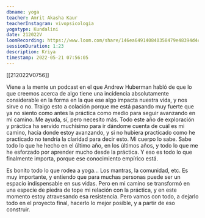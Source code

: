 ```yaml
---
dbname: yoga
teacher: Amrit Akasha Kaur
teacherInstagram: vivopsicologia
yogatype: Kundalini
date: 212022V
loomRecording: https://www.loom.com/share/146ea649140840358479e48394d4c687
sessionDuration: 1:23
description: Kriya
timestamp: 2022-05-21 07:56:05
---
```


[[212022V0756]]

Viene a la mente un podcast en el que Andrew Huberman habló de que lo que creemos acerca de algo tiene una incidencia absolutamente considerable en la forma en la que ese algo impacta nuestra vida, y nos sirve o no. Traigo esto a colación porque me está pasando muy fuerte que ya no siento como antes la práctica como medio para seguir avanzando en mi camino. Me ayuda, sí, pero necesito más. Todo este año de exploración y práctica ha servido muchísimo para ir dándome cuenta de cuál es mi camino, hacia donde estoy avanzando, y si no hubiera practicado como he practicado no tendría la claridad para decir esto. Mi cuerpo lo sabe. Sabe todo lo que he hecho en el último año, en los últimos años, y todo lo que me he esforzado por aprender mucho desde la práctica. Y eso es todo lo que finalmente importa, porque ese conocimiento empírico está.

Es bonito todo lo que rodea a yoga... Los mantras, la comunidad, etc. Es muy importante, y entiendo que para muchas personas puede ser un espacio indispensable en sus vidas. Pero en mi camino se transformó en una especie de piedra de tope mi relación con la práctica, y en este momento estoy atravesando esa resistencia. Pero vamos con todo, a dejarlo todo en el proyecto final, hacerlo lo mejor posible, y a partir de eso construir.
